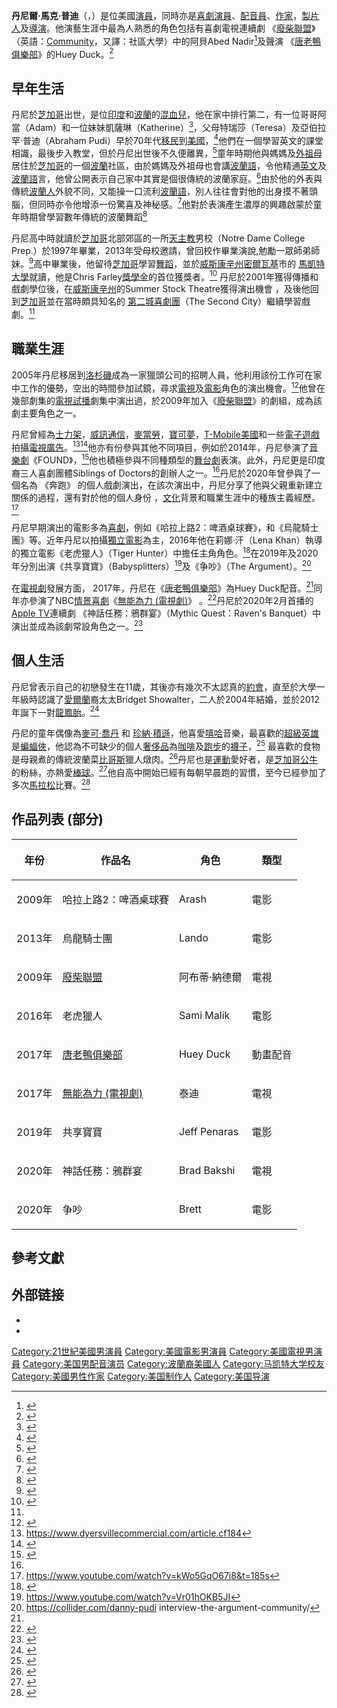 {{Copy edit|time=2020-09-16T03:24:09+00:00}}
{{Rough translation|time=2020-09-15T05:24:08+00:00}}
{{藝人
| 姓名 = 丹尼爾·馬克·普迪 
| 類型 = 演員
| 圖片 = Danny Pudi by Gage Skidmore 2.jpg
| 圖片簡介 = 丹尼攝於2013年
| 暱稱 = Danny Pudi
| 國籍 = {{US}}
| 出生日期 = {{birth date and age|1979|3|10}}
| 出生地點 = [[芝加哥|芝加哥]]
| 職業 = 演員
| 語言 = [[英語|英語]] [[波蘭語|波蘭語]]
| 教育程度 = 大學畢業
| 母校 =[[馬凱特大學|馬凱特大學]]
| 配偶 = Bridget Showalter
| 兒女 = 2
| 活躍年代 = 2005年至今
| IMDb    = 2209821
}}

'''丹尼爾·馬克·普迪'''（{{lang-en|Daniel Mark Pudi}}，{{bd|1979年|3月10日}}）是位美國[[演員|演員]]，同時亦是[[喜劇演員|喜劇演員]]、[[配音員|配音員]]、[[作家|作家]]，[[製片人|製片人]]及[[導演|導演]]。他演藝生涯中最為人熟悉的角色包括有喜劇電視連續劇 《[[廢柴聯盟|廢柴聯盟]]》（英語：[[Community_(TV_series)|Community]]，又譯：社區大學）中的阿貝Abed Nadir<ref>{{Cite web|url=https://www.nbc.com/community/credits/cast/danny-pudi|title=Danny Pudi: Community cast - NBC.com|website=NBC|access-date=2020-09-15|archive-date=2021-11-10|archive-url=https://web.archive.org/web/20211110210547/https://www.nbc.com/community/credits/cast/danny-pudi}}</ref>及聲演 《[[唐老鴨俱樂部|唐老鴨俱樂部]]》的Huey Duck。<ref name="auto2">{{Cite web|url=https://ducktales.fandom.com/wiki/Danny_Pudi|title=Danny Pudi|website=DuckTales Wiki|accessdate=2020-09-15|archive-date=2020-09-26|archive-url=https://web.archive.org/web/20200926224711/https://ducktales.fandom.com/wiki/Danny_Pudi|dead-url=no}}</ref>

== 早年生活 ==
丹尼於[[芝加哥|芝加哥]]出世，是位[[印度|印度]]和[[波蘭|波蘭]]的[[混血兒|混血兒]]，他在家中排行第二，有一位哥哥阿當（Adam）和一位妹妹凱薩琳（Katherine）<ref>{{Cite web|url=https://www.glamour.com/story/out-to-lunch-with-danny-pudi-w|title=Out to Lunch With: Danny Pudi, Who's Somehow Even More Adorable Than Abed|first=Megan|last=Angelo|website=Glamour|accessdate=2020-09-15|archive-date=2020-10-24|archive-url=https://web.archive.org/web/20201024154019/https://www.glamour.com/story/out-to-lunch-with-danny-pudi-w|dead-url=no}}</ref>，父母特瑞莎（Teresa）及亞伯拉罕·普迪（Abraham Pudi）早於70年代[[移民|移民]]到[[美國|美國]]，<ref>{{Cite web|url=https://caamedia.org/blog/2017/04/26/tiger-hunter-star-danny-pudi-on-his-childhood-and-first-romantic-lead-role/|title="The Tiger Hunter" star Danny Pudi on his childhood and first romantic lead role|date=2017-04-26|accessdate=2020-09-15|archive-date=2020-10-01|archive-url=https://web.archive.org/web/20201001221943/https://caamedia.org/blog/2017/04/26/tiger-hunter-star-danny-pudi-on-his-childhood-and-first-romantic-lead-role/|dead-url=no}}</ref>他們在一個學習英文的課堂相識，最後步入教堂，但於丹尼出世後不久便離異，<ref>{{Cite web|url=https://www.imdb.com/name/nm2209821/bio#trivia|title=Danny Pudi|website=IMDb|accessdate=2020-09-16|archive-date=2020-11-12|archive-url=https://web.archive.org/web/20201112034645/http://www.imdb.com/name/nm2209821/bio#trivia|dead-url=no}}</ref>童年時期他與媽媽及[[外祖母|外祖母]]居住於[[芝加哥|芝加哥]]的一個[[波蘭|波蘭]]社區，由於媽媽及外祖母也會講[[波蘭語|波蘭語]]，令他精通[[英文|英文]]及[[波蘭語|波蘭語]]言，他曾公開表示自己家中其實是個很傳統的波蘭家庭。<ref>{{Cite web |url=https://www.youtube.com/watch?v=mf99alYTSZM |title=存档副本 |accessdate=2020-09-15 |archive-date=2019-07-13 |archive-url=https://web.archive.org/web/20190713074351/https://www.youtube.com/watch?v=mf99alYTSZM&gl=US&hl=en |dead-url=no }}</ref>由於他的外表與傳統[[波蘭人|波蘭人]]外貌不同，又能操一口流利[[波蘭語|波蘭語]]，別人往往會對他的出身摸不著頭腦，但同時亦令他增添一份驚喜及神秘感。<ref>{{Cite web|url=https://www.pri.org/stories/2011-08-24/community-star-danny-pudi-his-childhood-and-career|title='Community' star Danny Pudi on his childhood and career|website=The World from PRX|accessdate=2020-09-15|archive-date=2016-11-25|archive-url=https://web.archive.org/web/20161125044322/http://www.pri.org/stories/2011-08-24/community-star-danny-pudi-his-childhood-and-career|dead-url=no}}</ref>他對於表演產生濃厚的興趣啟蒙於童年時期曾學習數年傳統的波蘭舞蹈<ref>{{Cite web |url=https://www.youtube.com/watch?v=w21kOCb7iLU |title=存档副本 |accessdate=2020-09-15 |archive-date=2020-11-19 |archive-url=https://web.archive.org/web/20201119220509/https://www.youtube.com/watch?v=w21kOCb7iLU |dead-url=no }}</ref>

丹尼高中時就讀於[[芝加哥|芝加哥]]北部郊區的一所[[天主教|天主教]]男校（Notre Dame College Prep.）於1997年畢業，2013年受母校邀請，曾回校作畢業演說,勉勵一眾師弟師妹。<ref name="auto">{{Cite web|url=https://patch.com/illinois/niles/danny-pudi-of-community-speaking-at-notre-dame-graduation|title=Danny Pudi of 'Community' Speaking At Notre Dame Graduation|date=2013-05-24|website=Niles-Morton Grove, IL Patch|access-date=2020-09-15|archive-date=2021-11-10|archive-url=https://web.archive.org/web/20211110213519/https://patch.com/illinois/niles/danny-pudi-of-community-speaking-at-notre-dame-graduation}}</ref>高中畢業後，他留待[[芝加哥|芝加哥]]學習[[舞蹈|舞蹈]]，並於[[威斯康辛州|威斯康辛州]][[密爾瓦基|密爾瓦基]]市的 [[馬凱特大學|馬凱特大學]]就讀，他是Chris Farley[[獎學金|獎學金]]的首位獲獎者。<ref name="auto1">{{Cite web|url=https://web.archive.org/web/20110604121129/http://www.indiacurrents.com/news/view_article.html?article_id=23821dac0d05b3f450fba42258a3e12c|title=Desis On Cable: Reshma Shetty and Danny Pudi - India Currents|date=2011-06-04|website=web.archive.org}}</ref> 丹尼於2001年獲得傳播和戲劇學位後，在[[威斯康辛州|威斯康辛州]]的Summer Stock Theatre獲得演出機會 ，及後他回到[[芝加哥|芝加哥]]並在當時頗具知名的 [[第二城喜劇團|第二城喜劇團]]（The Second City）繼續學習戲劇。<ref name="auto1"/>

==職業生涯 ==

2005年丹尼移居到[[洛杉磯|洛杉磯]]成為一家獵頭公司的招聘人員，他利用該份工作可在家中工作的優勢，空出的時間參加試鏡，尋求[[電視|電視]]及[[電影|電影]]角色的演出機會。<ref>{{Cite web|url=https://siouxcityjournal.com/entertainment/television/different-strokes-for-different-tv-times-abed-on-community/article_c8725139-1534-54a8-a78f-c21bf2e4d846.html|title=Different strokes for different TV times: Abed on 'Community'|first=By Bruce R. Miller|last=bmiller@siouxcityjournal|website=Sioux City Journal}}</ref>他曾在幾部劇集的[[電視試播|電視試播]]劇集中演出過，於2009年加入《[[廢柴聯盟|廢柴聯盟]]》的劇組，成為該劇主要角色之一。

丹尼曾經為[[士力架|士力架]]，[[威訊通信|威訊通信]]，[[麥當勞|麥當勞]]，[[寶可夢|寶可夢]]，[[T-Mobile美國|T-Mobile美國]]和一些[[電子遊戲|電子遊戲]]拍攝[[電視廣告|電視廣告]]。<ref> https://www.dyersvillecommercial.com/article.cf184 </ref><ref>{{Cite web|url=https://news.avclub.com/danny-pudi-and-donald-glover-reunite-for-a-video-game-c-1798274211|title=Danny Pudi and Donald Glover reunite for a video game commercial|website=News|accessdate=2020-09-15|archive-date=2020-06-12|archive-url=https://web.archive.org/web/20200612044018/https://news.avclub.com/danny-pudi-and-donald-glover-reunite-for-a-video-game-c-1798274211|dead-url=no}}</ref>他亦有份參與其他不同項目，例如於2014年，丹尼參演了[[音樂劇|音樂劇]]《FOUND》，<ref>{{Cite web|url=https://www.theatermania.com/new-york-city-theater/news/atlantic-found-casting-announced_69497.html|title=Community Star Danny Pudi and More Cast in New Musical Found | TheaterMania|website=www.theatermania.com|accessdate=2020-09-15|archive-date=2019-08-30|archive-url=https://web.archive.org/web/20190830102328/https://www.theatermania.com/new-york-city-theater/news/atlantic-found-casting-announced_69497.html|dead-url=no}}</ref>他也積極參與不同種類型的[[舞台劇|舞台劇]]表演。此外，丹尼更是印度裔三人喜劇團體Siblings of Doctors的創辦人之一。<ref name="auto"/>丹尼於2020年曾參與了一個名為 《奔跑》 的個人戲劇演出，在該次演出中，丹尼分享了他與父親重新建立關係的過程，還有對於他的個人身份 ，[[文化|文化]]背景和職業生涯中的種族主義經歷。 <ref> https://www.youtube.com/watch?v=kWo5GqO67i8&t=185s</ref>

丹尼早期演出的電影多為[[喜劇|喜劇]]，例如《哈拉上路2：啤酒桌球賽》，和《烏龍騎士團》等。近年丹尼以拍攝[[獨立電影|獨立電影]]為主，2016年他在莉娜·汗（Lena Khan）執導的獨立電影《老虎獵人》（Tiger Hunter）中擔任主角角色。<ref>{{Cite web|url=http://undertheradarmag.com/interviews/danny_pudi_on_the_tiger_hunter|title=Danny Pudi on ‘The Tiger Hunter’|first=Austin|last=Trunick|website=undertheradarmag.com|accessdate=2020-09-16|archive-date=2020-09-16|archive-url=https://web.archive.org/web/20200916175700/http://undertheradarmag.com/interviews/danny_pudi_on_the_tiger_hunter|dead-url=no}}</ref>在2019年及2020年分別出演《共享寶寶》（Babysplitters）<ref> https://www.youtube.com/watch?v=Vr01hOKB5JI</ref>及《争吵》（The Argument）。<ref> https://collider.com/danny-pudi interview-the-argument-community/</ref>

在[[電視劇|電視劇]]發展方面， 2017年，丹尼在《[[唐老鴨俱樂部|唐老鴨俱樂部]]》為Huey Duck配音。<ref name="auto2"/>同年亦參演了NBC[[情景喜劇|情景喜劇]]《[[無能為力_(電視劇)|無能為力 (電視劇)]]》 。<ref>{{Cite web|url=https://www.syfy.com/syfywire/interview-danny-pudi-on-powerless-his-favorite-graphic-novel-and-more|title=Interview: Danny Pudi on Powerless, his favorite graphic novel and more|first=Tara|last=Bennett|date=2017-02-16|website=SYFY WIRE|accessdate=2020-09-15|archive-date=2020-10-25|archive-url=https://web.archive.org/web/20201025170859/https://www.syfy.com/syfywire/interview-danny-pudi-on-powerless-his-favorite-graphic-novel-and-more|dead-url=no}}</ref>丹尼於2020年2月首播的[[Apple_TV|Apple TV]]連續劇 《神話任務：鴉群宴》（Mythic Quest：Raven's Banquet）中演出並成為該劇常設角色之一。<ref>{{Cite web|url=https://meaww.com/mythic-quest-ravens-banquet-danny-pudi-show-discovery-interview-video-games-world|title='Mythic Quest: Raven's Banquet' actor Danny Pudi loved discovering the world 'behind the scenes' of video games|website=meaww.com|accessdate=2020-09-15|archive-date=2020-11-01|archive-url=https://web.archive.org/web/20201101035020/https://meaww.com/mythic-quest-ravens-banquet-danny-pudi-show-discovery-interview-video-games-world|dead-url=no}}</ref>

==個人生活==

丹尼曾表示自己的初戀發生在11歲，其後亦有幾次不太認真的[[約會|約會]]，直至於大學一年級時認識了[[愛爾蘭|愛爾蘭]]裔太太Bridget Showalter，二人於2004年結婚，並於2012年誕下一對[[龍鳳胎|龍鳳胎]]。<ref>{{Cite web|url=https://podcasts.apple.com/us/podcast/danny-pudi/id1410296631?i=1000467318648|title=Couples Therapy: Danny Pudi on Apple Podcasts|website=Apple Podcasts|accessdate=2020-09-15|archive-date=2020-09-16|archive-url=https://web.archive.org/web/20200916181643/https://podcasts.apple.com/us/podcast/danny-pudi/id1410296631?i=1000467318648|dead-url=no}}</ref>

丹尼的童年偶像為[[麥可·喬丹|麥可·喬丹]] 和 [[珍納·積遜|珍納·積遜]]，他喜愛[[嘻哈|嘻哈]]音樂，最喜歡的[[超級英雄|超級英雄]]是[[蝙蝠俠|蝙蝠俠]]，他認為不可缺少的個人[[奢侈品|奢侈品]]為[[咖啡|咖啡]]及[[跑步|跑步]]的[[襪子|襪子]]，<ref>{{Cite web |url=https://www.youtube.com/watch?v=dYrI6cm9QGQ |title=存档副本 |accessdate=2020-09-15 |archive-date=2020-11-05 |archive-url=https://web.archive.org/web/20201105135707/https://www.youtube.com/watch?v=dYrI6cm9QGQ |dead-url=no }}</ref> 最喜歡的食物是母親煮的傳統波蘭菜[[比哥斯|比哥斯]]獵人燉肉。<ref>{{Cite web|url=https://www.groupon.com/articles/you-can-take-communitys-danny-pudi-out-of-chicago-but-you-cant-take-the-kolacky-out-of-danny-pudi-fd|title=Danny Pudi of "Community" on his Favorite Hometown Foods | Chicago Restaurants|website=Groupon|accessdate=2020-09-15|archive-date=2015-03-29|archive-url=https://web.archive.org/web/20150329001755/http://www.groupon.com/articles/you-can-take-communitys-danny-pudi-out-of-chicago-but-you-cant-take-the-kolacky-out-of-danny-pudi-fd|dead-url=no}}</ref>丹尼也是[[運動|運動]]愛好者，是[[芝加哥公牛|芝加哥公牛]]的粉絲，亦熱愛[[棒球|棒球]]。<ref>{{Cite web |url=https://www.youtube.com/watch?v=ORQK5ITp8LQ&t=1998s |title=存档副本 |accessdate=2020-09-15 |archive-date=2020-06-16 |archive-url=https://web.archive.org/web/20200616143048/https://www.youtube.com/watch?v=ORQK5ITp8LQ |dead-url=no }}</ref>他自高中開始已經有每朝早晨跑的習慣，至今已經參加了多次[[馬拉松|馬拉松]]比賽。<ref>{{Cite web|url=https://www.runnersworld.com/runners-stories/a20836487/im-a-runner-danny-pudi/|title=I'm a Runner: Danny Pudi|date=2012-07-09|website=Runner's World|access-date=2020-09-15|archive-date=2021-06-23|archive-url=https://web.archive.org/web/20210623181333/https://www.runnersworld.com/runners-stories/a20836487/im-a-runner-danny-pudi/}}</ref>

==作品列表 (部分)== 
{| class="wikitable"
|-
! 年份 !! 作品名 !! 角色 !! 類型
|-
| 2009年 || 哈拉上路2：啤酒桌球賽 || Arash || 電影
|-
| 2013年 || 烏龍騎士團 || Lando || 電影
|-
| 2009年 || [[廢柴聯盟|廢柴聯盟]] || 阿布蒂·納德爾 || 電視
|-
| 2016年 || 老虎獵人 || Sami Malik || 電影
|-
| 2017年 || [[唐老鴨俱樂部|唐老鴨俱樂部]] || Huey Duck || 動畫配音
|-
| 2017年 || [[無能為力_(電視劇)|無能為力 (電視劇)]]|| 泰迪 || 電視
|-
| 2019年 || 共享寶寶|| Jeff Penaras || 電影
|-
| 2020年 || 神話任務：鴉群宴 || Brad Bakshi || 電視
|-
| 2020年 || 争吵 || Brett || 電影
|}

==參考文獻==
{{reflist|30em}}

==外部链接==
{{commons category}}
*{{IMDb name|2209821}}
*{{Twitter}}

{{Authority control}}

{{DEFAULTSORT:Pudi, Danny}}
[[Category:21世紀美國男演員|Category:21世紀美國男演員]]
[[Category:美國電影男演員|Category:美國電影男演員]]
[[Category:美國電視男演員|Category:美國電視男演員]]
[[Category:美国男配音演员|Category:美国男配音演员]]
[[Category:波蘭裔美國人|Category:波蘭裔美國人]]
[[Category:马凯特大学校友|Category:马凯特大学校友]]
[[Category:美國男性作家|Category:美國男性作家]]
[[Category:美国制作人|Category:美国制作人]]
[[Category:美国导演|Category:美国导演]]